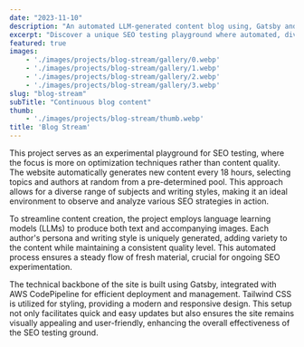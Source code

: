 ```yaml
---
date: "2023-11-10"
description: "An automated LLM-generated content blog using, Gatsby and Tailwind"
excerpt: "Discover a unique SEO testing playground where automated, diverse content is generated every 18 hours using advanced LLMs, set in a dynamic website built with Gatsby and AWS CodePipeline, all styled using Tailwind CSS - a perfect blend of technology for innovative SEO strategies."
featured: true
images:
    - './images/projects/blog-stream/gallery/0.webp'
    - './images/projects/blog-stream/gallery/1.webp'
    - './images/projects/blog-stream/gallery/2.webp'
    - './images/projects/blog-stream/gallery/3.webp'
slug: "blog-stream"
subTitle: "Continuous blog content"
thumb:
    - './images/projects/blog-stream/thumb.webp'
title: 'Blog Stream'
---
```


This project serves as an experimental playground for SEO testing, where the focus is more on optimization techniques rather than content quality. The website automatically generates new content every 18 hours, selecting topics and authors at random from a pre-determined pool. This approach allows for a diverse range of subjects and writing styles, making it an ideal environment to observe and analyze various SEO strategies in action.

To streamline content creation, the project employs language learning models (LLMs) to produce both text and accompanying images. Each author's persona and writing style is uniquely generated, adding variety to the content while maintaining a consistent quality level. This automated process ensures a steady flow of fresh material, crucial for ongoing SEO experimentation.

The technical backbone of the site is built using Gatsby, integrated with AWS CodePipeline for efficient deployment and management. Tailwind CSS is utilized for styling, providing a modern and responsive design. This setup not only facilitates quick and easy updates but also ensures the site remains visually appealing and user-friendly, enhancing the overall effectiveness of the SEO testing ground.